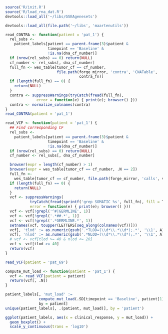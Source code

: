 ```r
source('R/init.R')
source('R/load_rna_dat.R')
devtools::load_all('~/libs/GSEAgenesets')
```

```r
devtools::load_all(file.path('~/libs', 'maartenutils'))

read_CONTRA <- function(patient = 'pat_1') {
  rel_subs <-
    patient_labels[patient == parent.frame(3)$patient & 
                   timepoint == 'Baseline' &
                   !is.na(dna_cf_number)]
  if (nrow(rel_subs) == 0) return(NULL)
  cf_number <- rel_subs[, dna_cf_number]
  full_fn <- wes_table[tumor_cf == cf_number, 
                       file.path(forge_mirror, 'contra', 'CNATable', 
                                 contra_fn)]
  if (length(full_fn) == 0) {
    return(NULL)
  }
  contra <- suppressWarnings(tryCatch(fread(full_fn), 
              error = function(e) { print(e); browser() }))
  contra <- normalize_colnames(contra)
}
read_CONTRA(patient = 'pat_1')
```


```r
read_VCF <- function(patient = 'pat_1') {  
  ## Find corresponding CF
  rel_subs <-
    patient_labels[patient == parent.frame(3)$patient & 
                   timepoint == 'Baseline' &
                   !is.na(dna_cf_number)]
  if (nrow(rel_subs) == 0) return(NULL)
  cf_number <- rel_subs[, dna_cf_number]

  browser(expr = length(cf_number) > 1)
  browser(expr = wes_table[tumor_cf == cf_number, .N == 2])
  full_fn <- 
    wes_table[tumor_cf == cf_number, file.path(forge_mirror, 'calls', vcf_fn)]
  if (length(full_fn) == 0) {
    return(NULL)
  }
  vcf <- suppressWarnings(
           tryCatch(fread(sprintf('grep SOMATIC %s', full_fn), fill = T), 
           error = function(e) { print(e); browser() }))
  vcf <- vcf[!grepl('^#|GERMLINE', 1)]
  vcf <- vcf[!grepl('.*##.*', 1)]
  vcf <- vcf[!grepl('.*GERMLINE.*', 1)]
  setnames(vcf, toupper(LETTERS[seq_along(colnames(vcf))]))
  vcf[, 'tlod' := as.numeric(gsub('.*TLOD=(\\d*\\.*\\d*);.*', '\\1', A))]
  vcf[, 'nlod' := as.numeric(gsub('.*NLOD=(\\d*\\.*\\d*);.*', '\\1', A))]
  # vcf <- vcf[tlod >= 40 & nlod <= 20]
  vcf <- vcf[tlod >= 40]
  return(vcf)
}

read_VCF(patient = 'pat_69')

compute_mut_load <- function(patient = 'pat_1') {  
  vcf <- read_VCF(patient = patient)
  return(vcf[, .N])
}

patient_labels[, 'mut_load' := 
               compute_mut_load(.SD[timepoint == 'Baseline', patient[1]]), 
               by = patient]
unique(patient_labels[, .(patient, mut_load)], by = 'patient')
```

```r
ggplot(patient_labels, aes(x = clinical_response, y = mut_load)) + 
  geom_boxplot() +
  scale_y_continuous(trans = 'log10')
```
